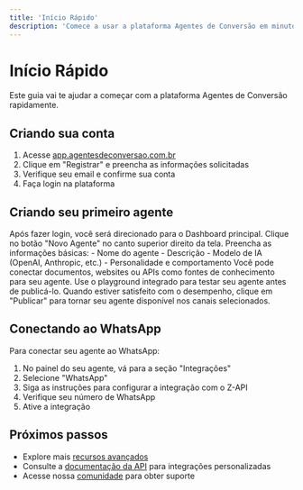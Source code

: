 ```yaml
---
title: 'Início Rápido'
description: 'Comece a usar a plataforma Agentes de Conversão em minutos'
---
```


# Início Rápido

Este guia vai te ajudar a começar com a plataforma Agentes de Conversão rapidamente.

## Criando sua conta

1. Acesse [app.agentesdeconversao.com.br](https://app.agentesdeconversao.com.br)
2. Clique em "Registrar" e preencha as informações solicitadas
3. Verifique seu email e confirme sua conta
4. Faça login na plataforma

## Criando seu primeiro agente

<Steps>
  <Step title="Acesse o Dashboard">
    Após fazer login, você será direcionado para o Dashboard principal.
  </Step>
  <Step title="Crie um novo agente">
    Clique no botão "Novo Agente" no canto superior direito da tela.
  </Step>
  <Step title="Configure seu agente">
    Preencha as informações básicas:
    - Nome do agente
    - Descrição
    - Modelo de IA (OpenAI, Anthropic, etc.)
    - Personalidade e comportamento
  </Step>
  <Step title="Conecte fontes de dados (opcional)">
    Você pode conectar documentos, websites ou APIs como fontes de conhecimento para seu agente.
  </Step>
  <Step title="Teste seu agente">
    Use o playground integrado para testar seu agente antes de publicá-lo.
  </Step>
  <Step title="Publique seu agente">
    Quando estiver satisfeito com o desempenho, clique em "Publicar" para tornar seu agente disponível nos canais selecionados.
  </Step>
</Steps>

## Conectando ao WhatsApp

Para conectar seu agente ao WhatsApp:

1. No painel do seu agente, vá para a seção "Integrações"
2. Selecione "WhatsApp"
3. Siga as instruções para configurar a integração com o Z-API
4. Verifique seu número de WhatsApp
5. Ative a integração

## Próximos passos

- Explore mais [recursos avançados](/advanced-features)
- Consulte a [documentação da API](/api-reference/openapi) para integrações personalizadas
- Acesse nossa [comunidade](https://discord.gg/agentesdeconversao) para obter suporte